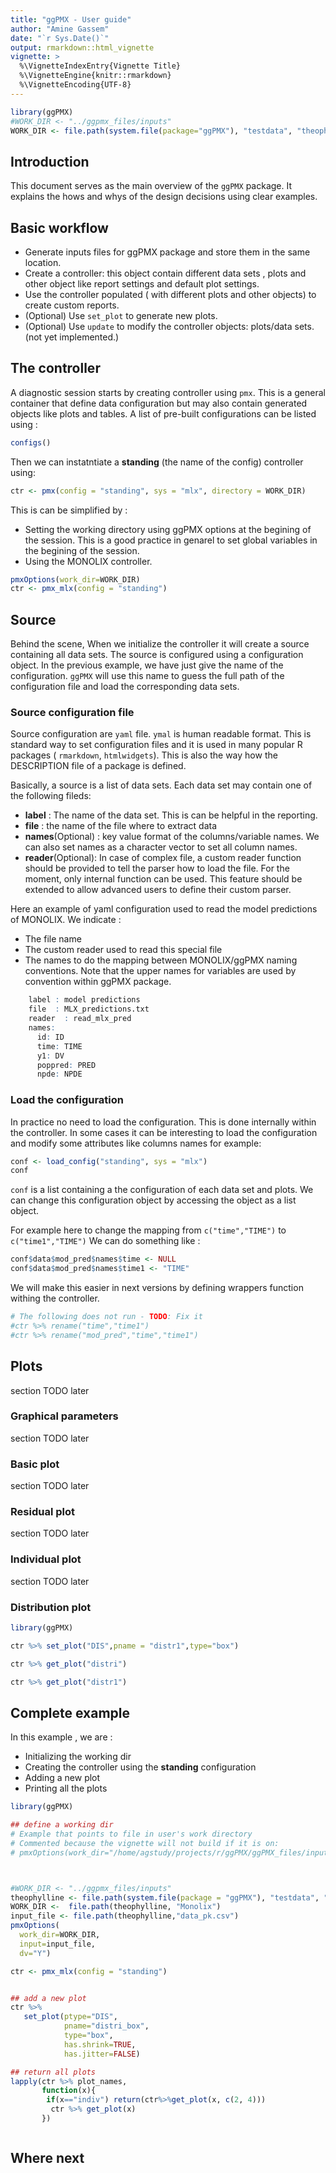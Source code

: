 ```yaml
---
title: "ggPMX - User guide"
author: "Amine Gassem"
date: "`r Sys.Date()`"
output: rmarkdown::html_vignette
vignette: >
  %\VignetteIndexEntry{Vignette Title}
  %\VignetteEngine{knitr::rmarkdown}
  %\VignetteEncoding{UTF-8}
---
```

    
```r

library(ggPMX)
#WORK_DIR <- "../ggpmx_files/inputs"
WORK_DIR <- file.path(system.file(package="ggPMX"), "testdata", "theophylline", "Monolix")

```

## Introduction

This document serves as the main overview of the `ggPMX` package. It explains the hows and whys of the design decisions using clear examples.


## Basic workflow

- Generate inputs files for ggPMX package and store them in the same location.
- Create a controller: this object contain different data sets , plots and other object like report settings and default plot settings.
- Use the controller populated ( with different plots and other objects) to create custom reports.
- (Optional) Use `set_plot` to generate new plots.
- (Optional) Use `update` to modify the controller objects: plots/data sets. (not yet implemented.)

## The controller

A diagnostic session starts by creating controller using `pmx`. This is a general container that define data configuration but may also contain generated objects like plots and tables. 
A list of pre-built configurations can be listed using :

```r
configs()
```

Then we can instatntiate a **standing** (the name of the config) controller using:
```r
ctr <- pmx(config = "standing", sys = "mlx", directory = WORK_DIR)
```

This is can be simplified by :

- Setting the working directory using ggPMX options at the begining of the session. This is a good practice in genarel to set global variables in the begining of the session.
- Using the MONOLIX controller.

```r
pmxOptions(work_dir=WORK_DIR)
ctr <- pmx_mlx(config = "standing")

```


## Source

Behind the scene, When we initialize the controller it will create a source containing all data sets. The source is configured using a configuration object. In the previous example, we have just give the name of the configuration. `ggPMX` will use this name to guess the full path of the configuration file and load the corresponding data sets.

### Source configuration file

Source configuration are `yaml` file. `ymal` is human readable format. This is standard way to set configuration files and it is used in many popular R packages ( `rmarkdown`, `htmlwidgets`). This is also the way how the DESCRIPTION file of a package is defined. 

Basically, a source is a list of data sets. Each data set may contain one of the following fileds: 

- **label** : The name of the data set. This is can be helpful in the reporting.
- **file**  : the name of the file where to extract data
- **names**(Optional) : key value format of the columns/variable names. We can also set names as a character vector to set all column names.
- **reader**(Optional): In case of complex file, a custom reader function should be provided to tell the parser how to load the file. For the moment, only internal function can be used. This feature should be extended to allow advanced users to define their custom parser.

Here an example of yaml configuration used to read the model predictions of MONOLIX.
We indicate :

- The file name 
- The custom reader used to read this special file 
- The names to do the mapping between  MONOLIX/ggPMX naming conventions. Note that the upper names for variables are used by convention within ggPMX package.

```r
    label : model predictions
    file  : MLX_predictions.txt
    reader  : read_mlx_pred
    names:
      id: ID
      time: TIME
      y1: DV
      poppred: PRED
      npde: NPDE
```



### Load the configuration

In practice no need to load the configuration. This is done internally within the controller. In some cases it can be interesting to load the configuration and modify some attributes like columns names for example:

```r

conf <- load_config("standing", sys = "mlx")
conf

```

`conf` is a list containing a the configuration of each data set and plots. 
We can change this configuration object by accessing the object as a list object. 

For example here to change the mapping from `c("time","TIME")` to `c("time1","TIME")` We can do something like :
```r

conf$data$mod_pred$names$time <- NULL
conf$data$mod_pred$names$time1 <- "TIME"

```

We will make this easier in next versions by defining wrappers function withing the controller.  


```r

# The following does not run - TODO: Fix it
#ctr %>% rename("time","time1")
#ctr %>% rename("mod_pred","time","time1")

```

## Plots


section TODO later

### Graphical parameters 

section TODO later

### Basic plot

section TODO later

### Residual plot

section TODO later

### Individual plot

section TODO later

### Distribution plot

```r
library(ggPMX)

ctr %>% set_plot("DIS",pname = "distr1",type="box")

ctr %>% get_plot("distri")

ctr %>% get_plot("distr1")

```


## Complete example

In this example , we are : 

- Initializing the working dir 
- Creating the controller using the **standing** configuration
- Adding a new plot
- Printing all the plots


```r
library(ggPMX)

## define a working dir
# Example that points to file in user's work directory
# Commented because the vignette will not build if it is on:
# pmxOptions(work_dir="/home/agstudy/projects/r/ggPMX/ggPMX_files/inputs")



#WORK_DIR <- "../ggpmx_files/inputs"
theophylline <- file.path(system.file(package = "ggPMX"), "testdata", "theophylline")
WORK_DIR <-  file.path(theophylline, "Monolix")
input_file <- file.path(theophylline,"data_pk.csv")
pmxOptions(
  work_dir=WORK_DIR,
  input=input_file,
  dv="Y")

ctr <- pmx_mlx(config = "standing")


## add a new plot
ctr %>%
   set_plot(ptype="DIS",
            pname="distri_box",
            type="box",
            has.shrink=TRUE,
            has.jitter=FALSE)

## return all plots
lapply(ctr %>% plot_names,
       function(x){
        if(x=="indiv") return(ctr%>%get_plot(x, c(2, 4)))
         ctr %>% get_plot(x)
       })



```




## Where next 
